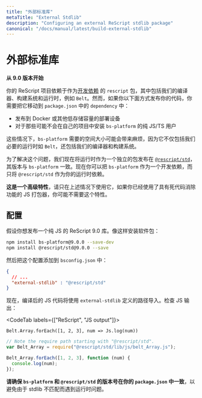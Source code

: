```yaml
---
title: "外部标准库"
metaTitle: "External Stdlib"
description: "Configuring an external ReScript stdlib package"
canonical: "/docs/manual/latest/build-external-stdlib"
---
```


<!--
# External Stdlib
-->
# 外部标准库

<!--
**Since 9.0**
-->

**从 9.0 版本开始**

<!--
Your ReScript project depends on the `rescript` package as a [`devDependency`](https://docs.npmjs.com/specifying-dependencies-and-devdependencies-in-a-package-json-file), which includes our compiler, build system and runtime like `Belt`. However, you had to move it to `dependency` in `package.json` if you publish your code:
- To Docker or other low-storage deployment devices.
- For pure JS/TS consumers who probably won't install `bs-platform` in their own project.
-->

你的 ReScript 项目依赖于作为[开发依赖](https://docs.npmjs.com/specifying-dependencies-and-devdependencies-in-a-package-json-file) 的 `rescript` 包，其中包括我们的编译器、构建系统和运行时，例如 `Belt`。然而，如果你以下面方式发布你的代码，你需要把它移动到 `package.json` 中的 `dependency` 中：
- 发布到 Docker 或其他低存储容量的部署设备
- 对于那些可能不会在自己的项目中安装 `bs-platform` 的纯 JS/TS 用户

<!--
In these cases, the size or mere presence of `bs-platform` can be troublesome, since it includes not just our necessary runtime like `Belt`, but also our compiler and build system.
-->

这些情况下，`bs-platform` 需要的空间大小可能会带来麻烦，因为它不仅包括我们必要的运行时如 `Belt`，还包括我们的编译器和构建系统。

<!--
To solve that, we now publish our runtime as a standalone package at [`@rescript/std`](https://www.npmjs.com/package/@rescript/std), whose versions mirror `bs-platform`'s. Now you can keep `bs-platform` as a `devDependency` and have only `@rescript/std` as your runtime `dependency`.
-->

为了解决这个问题，我们现在将运行时作为一个独立的包发布在 [`@rescript/std`](https://www.npmjs.com/package/@rescript/std)，其版本与 `bs-platform` 一致。现在你可以把 `bs-platform` 作为一个开发依赖，而只将 `@rescript/std` 作为你的运行时依赖。


<!--
**This is an advanced feature**. Please only use it in the aforementioned scenarios. If you already use a JS bundler with dead code elimination, you might not need this feature.
-->

**这是一个高级特性**，请只在上述情况下使用它，如果你已经使用了具有死代码消除功能的 JS 打包器，你可能不需要这个特性。

<!--
## Configuration
-->
## 配置

<!--
Say you want to publish a JS-only ReScript 9.0 library. Install the packages like this:
-->

假设你想发布一个纯 JS 的 ReScript 9.0 库。像这样安装软件包：


```sh
npm install bs-platform@9.0.0 --save-dev
npm install @rescript/std@9.0.0 --save
```

<!--
Then add this to `bsconfig.json`:
-->

然后把这个配置添加到 `bsconfig.json` 中：

```json
{
  // ...
  "external-stdlib" : "@rescript/std"
}
```

<!--
Now the compiled JS code will import using the path defined by `external-stdlib`. Check the JS output tab:
-->

现在，编译后的 JS 代码将使用 `external-stdlib` 定义的路径导入。检查 JS 输出：

<CodeTab labels={["ReScript", "JS output"]}>

```res
Belt.Array.forEach([1, 2, 3], num => Js.log(num))
```

```js
// Note the require path starting with "@rescript/std".
var Belt_Array = require("@rescript/std/lib/js/belt_Array.js");

Belt_Array.forEach([1, 2, 3], function (num) {
  console.log(num);
});
```

</CodeTab>

<!--
**Make sure the version number of `bs-platform` and `@rescript/std` match in your `package.json`** to avoid running into runtime issues due to mismatching stdlib assumptions.
-->

**请确保 `bs-platform` 和 `@rescript/std` 的版本号在你的 `package.json` 中一致**，以避免由于 stdlib 不匹配而遇到运行时问题。
